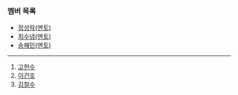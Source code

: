 ### 멤버 목록

- [정성락(멘토)](https://argo-oss.github.io/2024/members/JungSungRock)
- [최수녕(멘토)](https://argo-oss.github.io/2024/members/ChoiSooNyeong)
- [송혜민(멘토)](https://argo-oss.github.io/2024/members/SongHaeMin)

---

1. [고현수](https://argo-oss.github.io/2024/members/KoHyunSu)
2. [이건호](https://argo-oss.github.io/2024/members/KunhoLee)
3. [김철수](https://argo-oss.github.io/2024/members/KimCheolSu)
